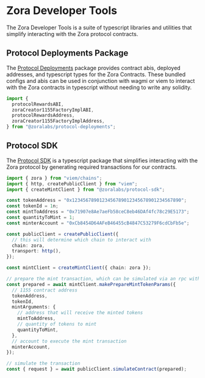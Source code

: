 # Zora Developer Tools

The Zora Developer Tools is a suite of typescript libraries and utilities that simplify interacting with the Zora protocol contracts.

## Protocol Deployments Package

The [Protocol Deployments](./protocol-deployments/guide) package provides contract abis, deployed addresses, and typescript types for the Zora Contracts. These bundled configs and abis can be used in conjunction with wagmi or viem to interact with the Zora contracts in typescript without needing to write any solidity.

```ts twoslash
import {
  protocolRewardsABI,
  zoraCreator1155FactoryImplABI,
  protocolRewardsAddress,
  zoraCreator1155FactoryImplAddress,
} from "@zoralabs/protocol-deployments";
```

## Protocol SDK

The [Protocol SDK](./protocol-sdk/getting-started) is a typescript package that simplifies interacting with the Zora protocol by generating required transactions for our contracts.

```ts twoslash
import { zora } from "viem/chains";
import { http, createPublicClient } from "viem";
import { createMintClient } from "@zoralabs/protocol-sdk";

const tokenAddress = "0x1234567890123456789012345678901234567890";
const tokenId = 1n;
const mintToAddress = "0x71907e8Ae7aeFb58ceC8eb46DAf4fc78c29E5173";
const quantityToMint = 1;
const minterAccount = "0xCb8454D64AFeB46455cB4847C53279F6cdCbFb5e";

const publicClient = createPublicClient({
  // this will determine which chain to interact with
  chain: zora,
  transport: http(),
});

const mintClient = createMintClient({ chain: zora });

// prepare the mint transaction, which can be simulated via an rpc with the public client.
const prepared = await mintClient.makePrepareMintTokenParams({
  // 1155 contract address
  tokenAddress,
  tokenId,
  mintArguments: {
    // address that will receive the minted tokens
    mintToAddress,
    // quantity of tokens to mint
    quantityToMint,
  },
  // account to execute the mint transaction
  minterAccount,
});

// simulate the transaction
const { request } = await publicClient.simulateContract(prepared);
```
